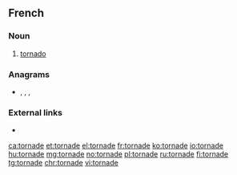 ==French==

===Noun===
{{fr-noun|f}}
# [[tornado]]

===Anagrams===
* {{l|fr|adorent}}, {{l|fr|détrôna}}, {{l|fr|érodant}}, {{l|fr|tadorne}}

===External links===
* {{R:TLFi}}

[[ca:tornade]]
[[et:tornade]]
[[el:tornade]]
[[fr:tornade]]
[[ko:tornade]]
[[io:tornade]]
[[hu:tornade]]
[[mg:tornade]]
[[no:tornade]]
[[pl:tornade]]
[[ru:tornade]]
[[fi:tornade]]
[[tg:tornade]]
[[chr:tornade]]
[[vi:tornade]]